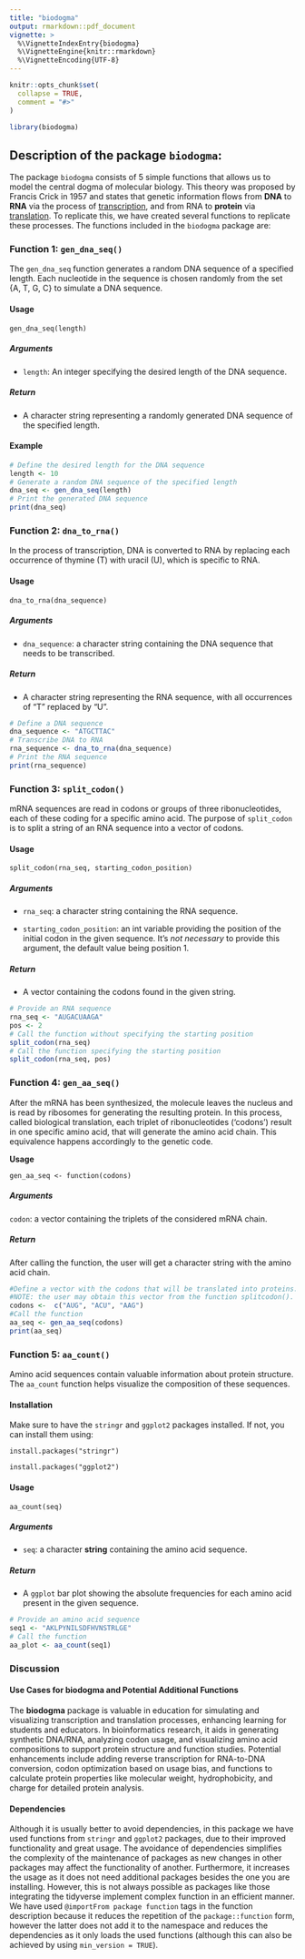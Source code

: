 ```yaml
---
title: "biodogma"
output: rmarkdown::pdf_document
vignette: >
  %\VignetteIndexEntry{biodogma}
  %\VignetteEngine{knitr::rmarkdown}
  %\VignetteEncoding{UTF-8}
---
```


```r
knitr::opts_chunk$set(
  collapse = TRUE,
  comment = "#>"
)
```

```r
library(biodogma)
```

## Description of the package `biodogma`:

The package `biodogma` consists of 5 simple functions that allows us to model the central dogma of molecular biology. This theory was proposed by Francis Crick in 1957 and states that genetic information flows from **DNA** to **RNA** via the process of [transcription]{.underline}, and from RNA to **protein** via [translation]{.underline}. To replicate this, we have created several functions to replicate these processes. The functions included in the `biodogma` package are:

### **Function 1:** `gen_dna_seq()`

The `gen_dna_seq` function generates a random DNA sequence of a specified length. Each nucleotide in the sequence is chosen randomly from the set {A, T, G, C} to simulate a DNA sequence.

#### **Usage**

`gen_dna_seq(length)`

##### **Arguments**

-   `length`: An integer specifying the desired length of the DNA sequence.

##### Return

-   A character string representing a randomly generated DNA sequence of the specified length.

#### Example

```r
# Define the desired length for the DNA sequence
length <- 10
# Generate a random DNA sequence of the specified length
dna_seq <- gen_dna_seq(length)
# Print the generated DNA sequence
print(dna_seq)
```

### **Function 2:** `dna_to_rna()`

In the process of transcription, DNA is converted to RNA by replacing each occurrence of thymine (T) with uracil (U), which is specific to RNA.

#### Usage

`dna_to_rna(dna_sequence)`

##### Arguments

-   `dna_sequence`: a character string containing the DNA sequence that needs to be transcribed.

##### Return

-   A character string representing the RNA sequence, with all occurrences of "T" replaced by "U".

```r
# Define a DNA sequence
dna_sequence <- "ATGCTTAC"
# Transcribe DNA to RNA
rna_sequence <- dna_to_rna(dna_sequence)
# Print the RNA sequence
print(rna_sequence)
```

### **Function 3:** `split_codon()`

mRNA sequences are read in codons or groups of three ribonucleotides, each of these coding for a specific amino acid. The purpose of `split_codon` is to split a string of an RNA sequence into a vector of codons.

#### Usage

`split_codon(rna_seq, starting_codon_position)`

##### Arguments

-   `rna_seq`: a character string containing the RNA sequence.

-   `starting_codon_position`: an int variable providing the position of the initial codon in the given sequence. It's *not necessary* to provide this argument, the default value being position 1.

##### Return

-   A vector containing the codons found in the given string.

```r
# Provide an RNA sequence
rna_seq <- "AUGACUAAGA"
pos <- 2
# Call the function without specifying the starting position
split_codon(rna_seq)
# Call the function specifying the starting position
split_codon(rna_seq, pos)
```

### Function 4: `gen_aa_seq()`

After the mRNA has been synthesized, the molecule leaves the nucleus and is read by ribosomes for generating the resulting protein. In this process, called biological translation, each triplet of ribonucleotides ('codons') result in one specific amino acid, that will generate the amino acid chain. This equivalence happens accordingly to the genetic code.

**Usage**

`gen_aa_seq <- function(codons)`

##### **Arguments**

`codon`: a vector containing the triplets of the considered mRNA chain.

##### **Return**

After calling the function, the user will get a character string with the amino acid chain.

```r
#Define a vector with the codons that will be translated into proteins. 
#NOTE: the user may obtain this vector from the function splitcodon(). 
codons <-  c("AUG", "ACU", "AAG") 
#Call the function 
aa_seq <- gen_aa_seq(codons)
print(aa_seq)
```

### **Function 5:** `aa_count()`

Amino acid sequences contain valuable information about protein structure. The `aa_count` function helps visualize the composition of these sequences.

#### Installation

Make sure to have the `stringr` and `ggplot2` packages installed. If not, you can install them using:

`install.packages("stringr")`

`install.packages("ggplot2")`

#### Usage

`aa_count(seq)`

##### Arguments

-   `seq`: a character **string** containing the amino acid sequence.

##### Return

-   A `ggplot` bar plot showing the absolute frequencies for each amino acid present in the given sequence.

```r
# Provide an amino acid sequence
seq1 <- "AKLPYNILSDFHVNSTRLGE"
# Call the function 
aa_plot <- aa_count(seq1)
```

### Discussion

#### **Use Cases for biodogma and Potential Additional Functions**

The **biodogma** package is valuable in education for simulating and visualizing transcription and translation processes, enhancing learning for students and educators. In bioinformatics research, it aids in generating synthetic DNA/RNA, analyzing codon usage, and visualizing amino acid compositions to support protein structure and function studies. Potential enhancements include adding reverse transcription for RNA-to-DNA conversion, codon optimization based on usage bias, and functions to calculate protein properties like molecular weight, hydrophobicity, and charge for detailed protein analysis.

#### Dependencies

Although it is usually better to avoid dependencies, in this package we have used functions from `stringr` and `ggplot2` packages, due to their improved functionality and great usage. The avoidance of dependencies simplifies the complexity of the maintenance of packages as new changes in other packages may affect the functionality of another. Furthermore, it increases the usage as it does not need additional packages besides the one you are installing. However, this is not always possible as packages like those integrating the tidyverse implement complex function in an efficient manner. We have used `@importFrom package function` tags in the function description because it reduces the repetition of the `package::function` form, however the latter does not add it to the namespace and reduces the dependencies as it only loads the used functions (although this can also be achieved by using `min_version = TRUE`).
